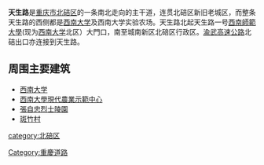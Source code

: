 '''天生路'''是[[重庆市|重庆市]][[北碚区|北碚区]]的一条南北走向的主干道，连贯北碚区新旧老城区，而整条天生路的西侧都是[[西南大学|西南大学]]及西南大学实验农场。天生路北起天生路一号[[西南師範大學|西南師範大學]](现为[[西南大学|西南大学]]北区）大門口，南至城南新区北碚区行政区。[[渝武高速公路|渝武高速公路]]北碚出口亦连接到天生路。

==周围主要建筑==
*[[西南大学|西南大学]]
*[[西南大學現代農業示範中心|西南大學現代農業示範中心]]
*[[张自忠墓|張自忠烈士陵園]]
*[[斑竹村|斑竹村]]
{{重庆小作品}}
[[category:北碚区|category:北碚区]]
[[Category:重慶道路|Category:重慶道路]]
